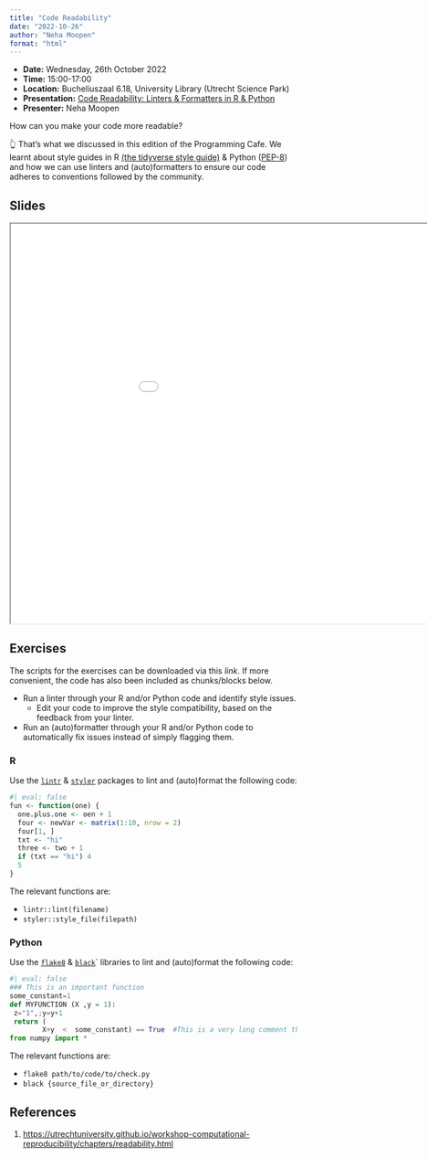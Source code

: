 ```yaml
---
title: "Code Readability"
date: "2022-10-26"
author: "Neha Moopen"
format: "html"
---
```


::: {.callout-note icon=false}

- **Date:** Wednesday, 26th October 2022
- **Time:** 15:00-17:00
- **Location:** Bucheliuszaal 6.18, University Library (Utrecht Science Park)
- **Presentation:** [Code Readability: Linters & Formatters in R & Python](https://utrechtuniversity.github.io/programming-cafe/posts/2022-10-26_code-readability/)
- **Presenter:** Neha Moopen

:::

How can you make your code more readable?

👆 That's what we discussed in this edition of the Programming Cafe. We learnt about style guides in R [(the tidyverse style guide)](https://style.tidyverse.org/) & Python ([PEP-8](https://peps.python.org/pep-0008/)) and how we can use linters and (auto)formatters to ensure our code adheres to conventions followed by the community.

## Slides

```{=html}
<iframe width="1050" height="700" src="../../presentations/2022-10-26_code-readability/slides/2022-10-26_code-readability.html"></iframe>
```

## Exercises

The scripts for the exercises can be downloaded via this _link_. 
If more convenient, the code has also been included as chunks/blocks below.

- Run a linter through your R and/or Python code and identify style issues. 
    - Edit your code to improve the style compatibility, based on the feedback from your linter.
    
- Run an (auto)formatter through your R and/or Python code to automatically fix issues instead of simply flagging them.

### R

Use the [`lintr`](https://lintr.r-lib.org/) & [`styler`](https://styler.r-lib.org/) packages to lint and (auto)format the following code:

```r
#| eval: false
fun <- function(one) {
  one.plus.one <- oen + 1
  four <- newVar <- matrix(1:10, nrow = 2)
  four[1, ]
  txt <- "hi"
  three <- two + 1
  if (txt == "hi") 4
  5
}
```

The relevant functions are:

- `lintr::lint(filename)`
- `styler::style_file(filepath)`

### Python

Use the [`flake8`](https://pypi.org/project/flake8/) & [`black`](https://pypi.org/project/black/)` libraries to lint and (auto)format the following code:

```python
#| eval: false
### This is an important function
some_constant=1
def MYFUNCTION (X ,y = 1): 
 z="1",;y=y+1
 return (
        X+y  <  some_constant) == True  #This is a very long comment that about how the condition can be checked directly in the return statement.
from numpy import *
```

The relevant functions are:

- `flake8 path/to/code/to/check.py`
- `black {source_file_or_directory}`

## References

1. <https://utrechtuniversity.github.io/workshop-computational-reproducibility/chapters/readability.html>